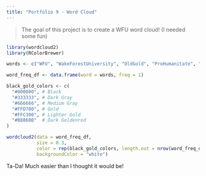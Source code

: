 ```yaml
---
title: "Portfolio 9 - Word Cloud"
---
```


> The goal of this project is to create a WFU word cloud! (I needed some fun)

```r
library(wordcloud2)
library(RColorBrewer)
```

```r

words <- c("WFU", "WakeForestUniversity", "OldGold", "ProHumanitate", "GoDeacs!", "DemonDeacons", "Winston-Salem", "Wake", "Magnolia", "Greene", "Psychology", "M.A.", "N.C.", "Black", "WaitChapel", "Reynolda", "GradSchool", "Research", "CamelCity", "TwinCity")
```


```r
word_freq_df <- data.frame(word = words, freq = 1)

```


```r
black_gold_colors <- c(
  "#000000", # Black
  "#333333", # Dark Gray
  "#666666", # Medium Gray
  "#FFD700", # Gold
  "#FFC300", # Lighter Gold
  "#B8860B"  # Dark Goldenrod
)
```



```r
wordcloud2(data = word_freq_df, 
           size = 0.3, 
           color = rep(black_gold_colors, length.out = nrow(word_freq_df)), 
           backgroundColor = "white")
```
Ta-Da! Much easier than I thought it would be! 











